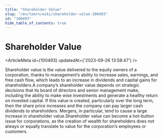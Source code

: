 ```yaml
---
title: "Shareholder Value"
slug: "/en/learn/wiki/shareholder-value-100493"
id: "100493"
hide_table_of_contents: true
---
```



# Shareholder Value

<ArticleMeta id={100493} updatedAt={'2023-09-26 13:58:47'} />
<div className='border-solid border-b border-t-0 my-4 border-[var(--ifm-color-gray-300)]' />

Shareholder value is the value delivered to the equity owners of a corporation, thanks to management’s ability to increase sales, earnings, and free cash flow, which leads to an increase in dividends and capital gains for shareholders.A company’s shareholder value depends on strategic decisions that its board of directors and senior management make, including the ability to make wise investments and generate a healthy return on invested capital. If this value is created, particularly over the long term, then the share price increases and the company can pay larger cash dividends to shareholders. Mergers, in particular, tend to cause a large increase in shareholder value.Shareholder value can become a hot-button issue for corporations, as the creation of wealth for shareholders does not always or equally translate to value for the corporation’s employees or customers.
